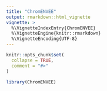 ```yaml
---
title: "ChromENVEE"
output: rmarkdown::html_vignette
vignette: >
  %\VignetteIndexEntry{ChromENVEE}
  %\VignetteEngine{knitr::rmarkdown}
  %\VignetteEncoding{UTF-8}
---
```


```r
knitr::opts_chunk$set(
  collapse = TRUE,
  comment = "#>"
)
```

```r
library(ChromENVEE)
```

